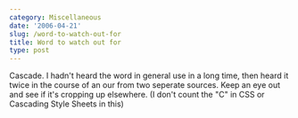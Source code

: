 ```yaml
---
category: Miscellaneous
date: '2006-04-21'
slug: /word-to-watch-out-for
title: Word to watch out for
type: post
---
```



Cascade. I hadn't heard the word in general use in a long time,
then heard it twice in the course of an our from two seperate
sources. Keep an eye out and see if it's cropping up elsewhere. (I
don't count the "C" in CSS or Cascading Style Sheets in this)